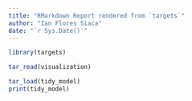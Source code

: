 ```yaml
---
title: "RMarkdown Report rendered from `targets`"
author: "Ian Flores Siaca"
date: "`r Sys.Date()`"
---
```


```r
library(targets)
```

```r
tar_read(visualization)
```

```r
tar_load(tidy_model)
print(tidy_model)
```
